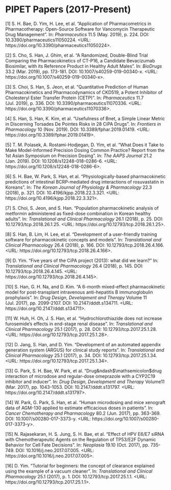 # PIPET Papers (2017-Present)
[1] S. H. Bae, D. Yim, H. Lee, et al. “Application of Pharmacometrics
in Pharmacotherapy: Open-Source Software for Vancomycin Therapeutic
Drug Management”. In: _Pharmaceutics_ 11.5 (May. 2019), p. 224. DOI:
10.3390/pharmaceutics11050224. <URL:
https://doi.org/10.3390/pharmaceutics11050224>.

[2] S. Cho, S. Han, J. Ghim, et al. “A Randomized, Double-Blind Trial
Comparing the Pharmacokinetics of CT-P16, a Candidate Bevacizumab
Biosimilar, with its Reference Product in Healthy Adult Males”. In:
_BioDrugs_ 33.2 (Mar. 2019), pp. 173-181. DOI:
10.1007/s40259-019-00340-x. <URL:
https://doi.org/10.1007/s40259-019-00340-x>.

[3] S. Choi, S. Han, S. Jeon, et al. “Quantitative Prediction of Human
Pharmacokinetics and Pharmacodynamics of CKD519, a Potent Inhibitor of
Cholesteryl Ester Transfer Protein (CETP)”. In: _Pharmaceutics_ 11.7
(Jul. 2019), p. 336. DOI: 10.3390/pharmaceutics11070336. <URL:
https://doi.org/10.3390/pharmaceutics11070336>.

[4] S. Han, S. Han, K. Kim, et al. “Usefulness of Bnet, a Simple Linear
Metric in Discerning Torsades De Pointes Risks in 28 CiPA Drugs”. In:
_Frontiers in Pharmacology_ 10 (Nov. 2019). DOI:
10.3389/fphar.2019.01419. <URL:
https://doi.org/10.3389/fphar.2019.01419>.

[5] T. M. Polasek, A. Rostami-Hodjegan, D. Yim, et al. “What Does it
Take to Make Model-Informed Precision Dosing Common Practice? Report
from the 1st Asian Symposium on Precision Dosing”. In: _The AAPS
Journal_ 21.2 (Jan. 2019). DOI: 10.1208/s12248-018-0286-6. <URL:
https://doi.org/10.1208/s12248-018-0286-6>.

[6] S. H. Bae, W. Park, S. Han, et al. “Physiologically-based
pharmacokinetic predictions of intestinal BCRP-mediated drug
interactions of rosuvastatin in Koreans”. In: _The Korean Journal of
Physiology & Pharmacology_ 22.3 (2018), p. 321. DOI:
10.4196/kjpp.2018.22.3.321. <URL:
https://doi.org/10.4196/kjpp.2018.22.3.321>.

[7] S. Choi, S. Jeon, and S. Han. “Population pharmacokinetic analysis
of metformin administered as fixed-dose combination in Korean healthy
adults”. In: _Translational and Clinical Pharmacology_ 26.1 (2018), p.
25. DOI: 10.12793/tcp.2018.26.1.25. <URL:
https://doi.org/10.12793/tcp.2018.26.1.25>.

[8] S. Han, B. Lim, H. Lee, et al. “Development of a user-friendly
training software for pharmacokinetic concepts and models”. In:
_Translational and Clinical Pharmacology_ 26.4 (2018), p. 166. DOI:
10.12793/tcp.2018.26.4.166. <URL:
https://doi.org/10.12793/tcp.2018.26.4.166>.

[9] D. Yim. “Five years of the CiPA project (2013\textendash2018): what
did we learn?” In: _Translational and Clinical Pharmacology_ 26.4
(2018), p. 145. DOI: 10.12793/tcp.2018.26.4.145. <URL:
https://doi.org/10.12793/tcp.2018.26.4.145>.

[10] S. Han, G. H. Na, and D. Kim. “A 6-month mixed-effect
pharmacokinetic model for post-transplant intravenous anti-hepatitis B
immunoglobulin prophylaxis”. In: _Drug Design, Development and Therapy_
Volume 11 (Jul. 2017), pp. 2099-2107. DOI: 10.2147/dddt.s134711. <URL:
https://doi.org/10.2147/dddt.s134711>.

[11] W. Huh, H. Oh, J. S. Han, et al. “Hydrochlorothiazide does not
increase furosemide's effects in end-stage renal disease”. In:
_Translational and Clinical Pharmacology_ 25.1 (2017), p. 28. DOI:
10.12793/tcp.2017.25.1.28. <URL:
https://doi.org/10.12793/tcp.2017.25.1.28>.

[12] D. Jang, S. Han, and D. Yim. “Development of an automated appendix
generation system (ARGUS) for clinical study reports”. In:
_Translational and Clinical Pharmacology_ 25.1 (2017), p. 34. DOI:
10.12793/tcp.2017.25.1.34. <URL:
https://doi.org/10.12793/tcp.2017.25.1.34>.

[13] G. Park, S. H. Bae, W. Park, et al.
“Drug&ndash$\mathsemicolon$drug interaction of microdose and
regular-dose omeprazole with a CYP2C19 inhibitor and inducer”. In:
_Drug Design, Development and Therapy_ Volume11 (Mar. 2017), pp.
1043-1053. DOI: 10.2147/dddt.s131797. <URL:
https://doi.org/10.2147/dddt.s131797>.

[14] W. Park, G. Park, S. Han, et al. “Human microdosing and mice
xenograft data of AGM-130 applied to estimate efficacious doses in
patients”. In: _Cancer Chemotherapy and Pharmacology_ 80.2 (Jun. 2017),
pp. 363-369. DOI: 10.1007/s00280-017-3373-y. <URL:
https://doi.org/10.1007/s00280-017-3373-y>.

[15] N. Rajasekaran, H. S. Jung, S. H. Bae, et al. “Effect of HPV E6/E7
siRNA with Chemotherapeutic Agents on the Regulation of TP53/E2F
Dynamic Behavior for Cell Fate Decisions”. In: _Neoplasia_ 19.10 (Oct.
2017), pp. 735-749. DOI: 10.1016/j.neo.2017.07.005. <URL:
https://doi.org/10.1016/j.neo.2017.07.005>.

[16] D. Yim. “Tutorial for beginners: the concept of clearance
explained using the example of a vacuum cleaner”. In: _Translational
and Clinical Pharmacology_ 25.1 (2017), p. 1. DOI:
10.12793/tcp.2017.25.1.1. <URL:
https://doi.org/10.12793/tcp.2017.25.1.1>.
